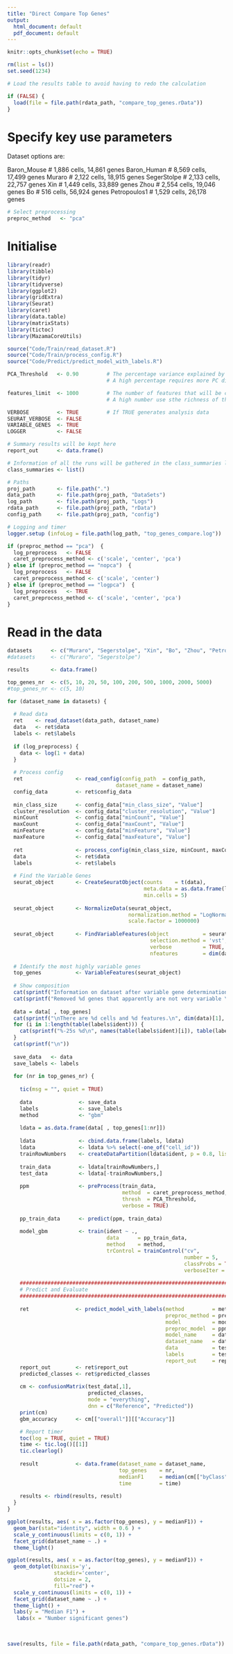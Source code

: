 ```yaml
---
title: "Direct Compare Top Genes"
output:
  html_document: default
  pdf_document: default
---
```


```r
knitr::opts_chunk$set(echo = TRUE)
```


```r
rm(list = ls())
set.seed(1234)
```



```r

# Load the results table to avoid having to redo the calculation

if (FALSE) {
  load(file = file.path(rdata_path, "compare_top_genes.rData"))
}

```

# Specify key use parameters

Dataset options are:

Baron_Mouse  # 1,886 cells, 14,861 genes
Baron_Human  # 8,569 cells, 17,499 genes
Muraro       # 2,122 cells, 18,915 genes
SegerStolpe  # 2,133 cells, 22,757 genes
Xin          # 1,449 cells, 33,889 genes
Zhou         # 2,554 cells, 19,046 genes
Bo           # 516   cells, 56,924 genes
Petropoulos1 # 1,529 cells, 26,178 genes 


```r

# Select preprocessing
preproc_method   <- "pca"

```


# Initialise

```r

library(readr)
library(tibble)
library(tidyr)
library(tidyverse)
library(ggplot2)
library(gridExtra)
library(Seurat)
library(caret)
library(data.table)
library(matrixStats)
library(tictoc)
library(MazamaCoreUtils)

source("Code/Train/read_dataset.R")
source("Code/Train/process_config.R")
source("Code/Predict/predict_model_with_labels.R")

```


```r

PCA_Threshold   <- 0.90         # The percentage variance explained by the PCA
                                # A high percentage requires more PC dimensions to be considered

features_limit  <- 1000         # The number of features that will be considered duringthe PCA
                                # A high number use sthe richness of the data set optimally, but makes processing slo

VERBOSE         <- TRUE         # If TRUE generates analysis data
SEURAT_VERBOSE  <- FALSE
VARIABLE_GENES  <- TRUE
LOGGER          <- FALSE

# Summary results will be kept here 
report_out      <- data.frame()

# Information of all the runs will be gathered in the class_summaries list  
class_summaries <- list()

# Paths
proj_path       <- file.path(".")
data_path       <- file.path(proj_path, "DataSets")
log_path        <- file.path(proj_path, "Logs")
rdata_path      <- file.path(proj_path, "rData")
config_path     <- file.path(proj_path, "config")

# Logging and timer
logger.setup (infoLog = file.path(log_path, "top_genes_compare.log"))

```


```r

if (preproc_method == "pca")  {
  log_preprocess   <- FALSE
  caret_preprocess_method <- c('scale', 'center', 'pca')
} else if (preproc_method == "nopca")  {
  log_preprocess   <- FALSE
  caret_preprocess_method <- c('scale', 'center')
} else if (preproc_method == "logpca")  {
  log_preprocess   <- TRUE
  caret_preprocess_method <- c('scale', 'center', 'pca')
}

```


# Read in the data

```r

datasets      <- c("Muraro", "Segerstolpe", "Xin", "Bo", "Zhou", "Petropoulos1")
#datasets     <- c("Muraro", "Segerstolpe")

results       <- data.frame()

top_genes_nr  <- c(5, 10, 20, 50, 100, 200, 500, 1000, 2000, 5000)
#top_genes_nr <- c(5, 10)

for (dataset_name in datasets) {
  
  # Read data
  ret    <- read_dataset(data_path, dataset_name)
  data   <- ret$data
  labels <- ret$labels
  
  if (log_preprocess) {
    data <- log(1 + data)
  }
  
  # Process config
  ret                 <- read_config(config_path  = config_path,
                                   dataset_name = dataset_name)
  config_data         <- ret$config_data
  
  min_class_size      <- config_data["min_class_size", "Value"]
  cluster_resolution  <- config_data["cluster_resolution", "Value"] 
  minCount            <- config_data["minCount", "Value"] 
  maxCount            <- config_data["maxCount", "Value"]
  minFeature          <- config_data["minFeature", "Value"] 
  maxFeature          <- config_data["maxFeature", "Value"] 
  
  ret                 <- process_config(min_class_size, minCount, maxCount, minFeature, maxFeature, data, labels)
  data                <- ret$data
  labels              <- ret$labels
  
  # Find the Variable Genes 
  seurat_object       <- CreateSeuratObject(counts    = t(data),
                                            meta.data = as.data.frame(labels),
                                            min.cells = 5)
  
  seurat_object       <- NormalizeData(seurat_object, 
                                       normalization.method = "LogNormalize", 
                                       scale.factor = 1000000)
  
  seurat_object       <- FindVariableFeatures(object           = seurat_object, 
                                              selection.method = 'vst',
                                              verbose          = TRUE,
                                              nfeatures        = dim(data)[2])
  
  # Identify the most highly variable genes
  top_genes           <- VariableFeatures(seurat_object)
  
  # Show composition
  cat(sprintf("Information on dataset after variable gene determination of dataset %s\n", dataset_name))
  cat(sprintf("Removed %d genes that apparently are not very variable \n\n", dim(data)[2] - length(top_genes) )) 
  
  data = data[ , top_genes]
  cat(sprintf("\nThere are %d cells and %d features.\n", dim(data)[1], dim(data)[2]))
  for (i in 1:length(table(labels$ident))) {
    cat(sprintf("%-25s %d\n", names(table(labels$ident)[i]), table(labels$ident)[i]))
  }
  cat(sprintf("\n"))
  
  save_data   <- data
  save_labels <- labels
  
  for (nr in top_genes_nr) {  
    
    tic(msg = "", quiet = TRUE)
    
    data               <- save_data
    labels             <- save_labels
    method             <- "gbm"
    
    ldata = as.data.frame(data[ , top_genes[1:nr]])
    
    ldata              <- cbind.data.frame(labels, ldata)
    ldata              <- ldata %>% select(-one_of("cell_id"))
    trainRowNumbers    <- createDataPartition(ldata$ident, p = 0.8, list = FALSE)
    
    train_data         <- ldata[trainRowNumbers,]
    test_data          <- ldata[-trainRowNumbers,]
     
    ppm                <- preProcess(train_data, 
                                     method  = caret_preprocess_method,
                                     thresh  = PCA_Threshold,
                                     verbose = TRUE)
    
    pp_train_data      <- predict(ppm, train_data)
    
    model_gbm          <- train(ident ~ ., 
                                data      = pp_train_data, 
                                method    = method,
                                trControl = trainControl("cv", 
                                                         number = 5, 
                                                         classProbs = TRUE,
                                                         verboseIter = TRUE)) 
    
    ###########################################################################
    # Predict and Evaluate
    ###########################################################################
    
    ret               <- predict_model_with_labels(method         = method,
                                                   preproc_method = preproc_method,
                                                   model          = model_gbm,
                                                   preproc_model  = ppm,
                                                   model_name     = dataset_name,
                                                   dataset_name   = dataset_name,
                                                   data           = test_data, 
                                                   labels         = test_data[,1:2], 
                                                   report_out     = report_out)
    report_out        <- ret$report_out
    predicted_classes <- ret$predicted_classes
    
    cm <- confusionMatrix(test_data[,1],
                          predicted_classes,
                          mode = "everything",
                          dnn = c("Reference", "Predicted"))
    print(cm)
    gbm_accuracy      <- cm[["overall"]][["Accuracy"]]

    # Report timer
    toc(log = TRUE, quiet = TRUE)
    time <- tic.log()[[1]]
    tic.clearlog()
    
    result            <- data.frame(dataset_name = dataset_name,
                                    top_genes    = nr,
                                    medianF1     = median(cm[["byClass"]][,"F1"], na.rm = TRUE),
                                    time         = time)
    
    results <- rbind(results, result)
  }
}

```


```r
ggplot(results, aes( x = as.factor(top_genes), y = medianF1)) +
  geom_bar(stat="identity", width = 0.6 ) +
  scale_y_continuous(limits = c(0, 1)) + 
  facet_grid(dataset_name ~ .) +
  theme_light()
```


```r
ggplot(results, aes( x = as.factor(top_genes), y = medianF1)) +
  geom_dotplot(binaxis='y', 
               stackdir='center', 
               dotsize = 2, 
               fill="red") +
  scale_y_continuous(limits = c(0, 1)) + 
  facet_grid(dataset_name ~ .) +
  theme_light() +
  labs(y = "Median F1") + 
   labs(x = "Number significant genes")
  
  
```

```r

save(results, file = file.path(rdata_path, "compare_top_genes.rData"))

```



